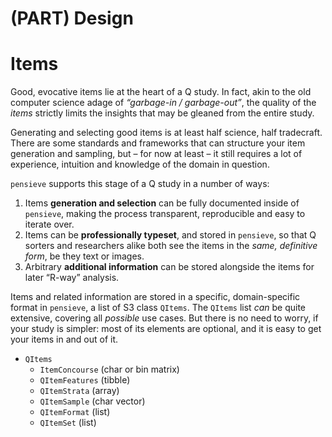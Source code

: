 # (PART) Design {-} 

# Items

Good, evocative items lie at the heart of a Q study.
In fact, akin to the old computer science adage of  *"garbage-in / garbage-out"*, the quality of the *items* strictly limits the insights that may be gleaned from the entire study.

Generating and selecting good items is at least half science, half tradecraft.
There are some standards and frameworks that can structure your item generation and sampling, but -- for now at least -- it still requires a lot of experience, intuition and knowledge of the domain in question.

`pensieve` supports this stage of a Q study in a number of ways:

1. Items **generation and selection** can be fully documented inside of `pensieve`, making the process transparent, reproducible and easy to iterate over.
2. Items can be **professionally typeset**, and stored in `pensieve`, so that Q sorters and researchers alike both see the items in the *same, definitive form*, be they text or images.
3. Arbitrary **additional information** can be stored alongside the items for later "R-way" analysis.


Items and related information are stored in a specific, domain-specific format in `pensieve`, a list of S3 class `QItems`.
The `QItems` list *can* be quite extensive, covering all *possible* use cases.
But there is no need to worry, if your study is simpler: most of its elements are optional, and it is easy to get your items in and out of it.

- `QItems`
  - `ItemConcourse` (char or bin matrix)
  - `QItemFeatures` (tibble)
  - `QItemStrata` (array)
  - `QItemSample` (char vector)
  - `QItemFormat` (list)
  - `QItemSet` (list)

